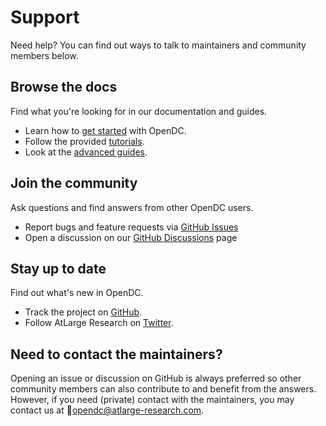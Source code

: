 # Support

Need help? You can find out ways to talk to maintainers and community members below.

<div className="container">
    <div className="row">
        <div className="col col--4">
            <h2>Browse the docs</h2>
            <p>Find what you're looking for in our documentation and guides.</p>
            <ul>
                <li>Learn how to <a href="/docs/category/getting-started">get started</a> with OpenDC.</li>
                <li>Follow the provided <a href="/docs/category/tutorials">tutorials</a>.</li>
                <li>Look at the <a href="/docs/category/advanced-guides">advanced guides</a>.</li>
            </ul>
        </div>
        <div className="col col--4">
            <h2>Join the community</h2>
            <p>Ask questions and find answers from other OpenDC users.</p>
            <ul>
                <li>Report bugs and feature requests via <a href="https://github.com/atlarge-research/opendc/issues">GitHub Issues</a></li>
                <li>Open a discussion on our <a href="https://github.com/atlarge-research/opendc/discussions">GitHub Discussions</a> page</li>
            </ul>
        </div>
        <div className="col col--4">
            <h2>Stay up to date</h2>
            <p>Find out what's new in OpenDC.</p>
            <ul>
                <li>Track the project on <a href="https://github.com/atlarge-research/opendc">GitHub</a>.</li>
                <li>Follow AtLarge Research on <a href="https://twitter.com/LargeResearch">Twitter</a>.</li>
            </ul>
        </div>
    </div>
</div>

## Need to contact the maintainers?

Opening an issue or discussion on GitHub is always preferred so other community members can also contribute to and
benefit from the answers. However, if you need (private) contact with the maintainers, you may contact us
at 📧[opendc@atlarge-research.com](mailto:opendc@atlarge-research.com).

